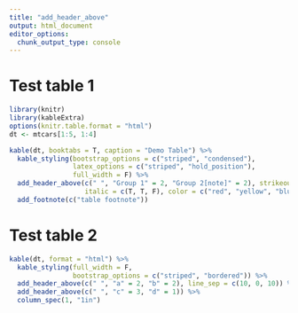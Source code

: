 ```yaml
---
title: "add_header_above"
output: html_document
editor_options: 
  chunk_output_type: console
---
```


# Test table 1
```r
library(knitr)
library(kableExtra)
options(knitr.table.format = "html")
dt <- mtcars[1:5, 1:4]

kable(dt, booktabs = T, caption = "Demo Table") %>%
  kable_styling(bootstrap_options = c("striped", "condensed"), 
                latex_options = c("striped", "hold_position"),
                full_width = F) %>%
  add_header_above(c(" ", "Group 1" = 2, "Group 2[note]" = 2), strikeout = T,
                   italic = c(T, T, F), color = c("red", "yellow", "blue"), background = "gray", angle = 90, extra_css = "border: 2px solid;") %>%
  add_footnote(c("table footnote"))
```

# Test table 2
```r
kable(dt, format = "html") %>%
  kable_styling(full_width = F, 
                bootstrap_options = c("striped", "bordered")) %>%
  add_header_above(c(" ", "a" = 2, "b" = 2), line_sep = c(10, 0, 10)) %>%
  add_header_above(c(" ", "c" = 3, "d" = 1)) %>%
  column_spec(1, "1in")
```




